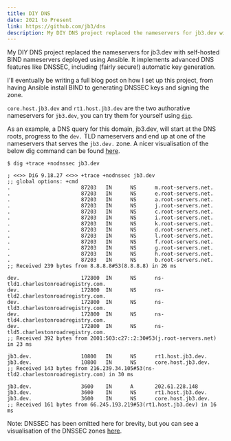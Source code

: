 ```yaml
---
title: DIY DNS
date: 2021 to Present
link: https://github.com/jb3/dns
description: My DIY DNS project replaced the nameservers for jb3.dev with self-hosted BIND nameservers deployed using Ansible. It implements advanced DNS features like DNSSEC, including (fairly secure!) automatic key generation.
---
```


My DIY DNS project replaced the nameservers for jb3.dev with self-hosted BIND nameservers deployed using Ansible. It implements advanced DNS features like DNSSEC, including (fairly secure!) automatic key generation.

I'll eventually be writing a full blog post on how I set up this project, from having Ansible install BIND to generating DNSSEC keys and signing the zone.

`core.host.jb3.dev` and `rt1.host.jb3.dev` are the two authorative nameservers for `jb3.dev`, you can try them for yourself using [`dig`](https://linux.die.net/man/1/dig).

As an example, a DNS query for this domain, jb3.dev, will start at the DNS roots, progress to the `dev.` TLD nameservers and end up at one of the nameservers that serves the `jb3.dev.` zone. A nicer visualisation of the below dig command can be found [here](https://dns-lookup.jvns.ca/trace.html#jb3.dev).

```shell title="jb3.zone" {31-34} collapse={6-17, 21-24}
$ dig +trace +nodnssec jb3.dev

; <<>> DiG 9.18.27 <<>> +trace +nodnssec jb3.dev
;; global options: +cmd
.                       87203   IN      NS      m.root-servers.net.
.                       87203   IN      NS      e.root-servers.net.
.                       87203   IN      NS      a.root-servers.net.
.                       87203   IN      NS      j.root-servers.net.
.                       87203   IN      NS      c.root-servers.net.
.                       87203   IN      NS      i.root-servers.net.
.                       87203   IN      NS      k.root-servers.net.
.                       87203   IN      NS      d.root-servers.net.
.                       87203   IN      NS      l.root-servers.net.
.                       87203   IN      NS      f.root-servers.net.
.                       87203   IN      NS      g.root-servers.net.
.                       87203   IN      NS      h.root-servers.net.
.                       87203   IN      NS      b.root-servers.net.
;; Received 239 bytes from 8.8.8.8#53(8.8.8.8) in 26 ms

dev.                    172800  IN      NS      ns-tld1.charlestonroadregistry.com.
dev.                    172800  IN      NS      ns-tld2.charlestonroadregistry.com.
dev.                    172800  IN      NS      ns-tld3.charlestonroadregistry.com.
dev.                    172800  IN      NS      ns-tld4.charlestonroadregistry.com.
dev.                    172800  IN      NS      ns-tld5.charlestonroadregistry.com.
;; Received 392 bytes from 2001:503:c27::2:30#53(j.root-servers.net) in 23 ms

jb3.dev.                10800   IN      NS      rt1.host.jb3.dev.
jb3.dev.                10800   IN      NS      core.host.jb3.dev.
;; Received 143 bytes from 216.239.34.105#53(ns-tld2.charlestonroadregistry.com) in 30 ms

jb3.dev.                3600    IN      A       202.61.228.148
jb3.dev.                3600    IN      NS      rt1.host.jb3.dev.
jb3.dev.                3600    IN      NS      core.host.jb3.dev.
;; Received 161 bytes from 66.245.193.219#53(rt1.host.jb3.dev) in 16 ms
```

Note: DNSSEC has been omitted here for brevity, but you can see a visualisation of the DNSSEC zones [here](https://dnsviz.net/d/jb3.dev/dnssec/).
